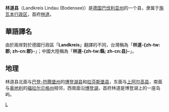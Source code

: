 {{noteTA
|T=zh-tw:林道郡; zh-cn:林道县;
|2=zh-tw:邦; zh-cn:联邦州;
|3=zh-tw:邦; zh-cn:州;
|4=zh-tw:郡; zh-cn:县;
|5=zh-tw:平方公里; zh-cn:平方千米;
|6=zh-tw:巴登-符登堡; zh-cn:巴登-符腾堡;
|7=zh-tw:波登湖; zh-cn:博登湖;
}}
{{德国县级行政单位
| 县徽图 = Image:DEU Landkreis Lindau Bodensee COA.svg
| 在德国内的位置图 = Image:Lage des Landkreises Lindau (Bodensee) in Deutschland.PNG
| 所属联邦州 = 巴伐利亚州
| 所属行政区 = 施瓦本行政区
| 首府 = 林道
| 面积 = 323.44
| 人口 = 80,429
| 统计时间 = 2015年12月31日
| 人口密度 = 249
| 汽车牌号 = LI
| 下设城镇 = 2个市、17个镇
| 政府地址 = Bregenzer Str. 35<br />88131 Lindau (Bodensee)
| 政府网站 = www.landkreis-lindau.de
| 在州内的位置图 = Image:Bavaria_li.png|<nowiki>Landkreis Lindau (Bodensee) in Bayern]]</nowiki>
|}}

'''林道县'''（Landkreis Lindau (Bodensee)）是[[德国|德国]][[巴伐利亚州|巴伐利亚州]]的一个县，隶属于[[施瓦本行政区|施瓦本行政区]]，首府[[林道|林道]]。

== 華語譯名 ==
由於兩岸對於德國行政區「'''Landkreis'''」翻譯的不同，台灣稱為「'''林道-{zh-tw:郡; zh-cn:郡}-'''」；中國大陸稱為「'''林道-{zh-tw:縣; zh-cn:县}-'''」。

== 地理 ==
林道县北面与[[巴登-符腾堡州|巴登-符腾堡州]]的[[博登湖县|博登湖县]]和[[拉芬斯堡县|拉芬斯堡县]]，东面与[[上阿尔高县|上阿尔高县]]，南面与[[奥地利|奥地利]]的[[福拉尔贝格州|福拉尔贝格州]]相邻，西南面沿[[博登湖|博登湖]]，首府林道是博登湖上的一座岛屿。

{{巴伐利亚州行政区划}}
{{Authority control}}

[[Category:巴伐利亚州行政区划|L]]